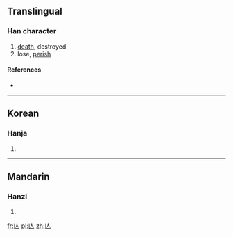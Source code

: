 {{also|亡}}
==Translingual==

===Han character===
{{Han char|rn=9|rad=人|as=01|sn=3|four=|canj=人女 (OV)}}

# [[death]], destroyed
# lose, [[perish]]

====References====
* {{Han ref|kx=0091.051|hdz=10103.030|uh=4EBE|ud=20158}}

----

==Korean==

===Hanja===
{{ko-hanja|hangeul=[[망]], [[무]]|rv=mang, mu|mr=mang, mu}}

# {{defn|Korean|sort=人01}}

----

==Mandarin==

===Hanzi===
{{cmn-hanzi|pin=[[wáng]] ([[wang2]])|wg=wang<sup>2</sup>}}

# {{defn|Mandarin|sort=人01}}

[[fr:亾]]
[[pl:亾]]
[[zh:亾]]